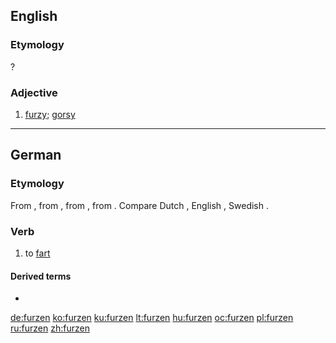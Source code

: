 ==English==

===Etymology===
{{suffix|furze|en}}?

===Adjective===
{{en-adj}}

# {{context|obsolete|lang=en}} [[furzy]]; [[gorsy]]
#: {{rfquotek|Holland}}

{{Webster 1913}}

----

==German==

===Etymology===
From {{etyl|gmh|de}} {{term|vurzen|lang=gmh}}, from {{etyl|goh|de}} {{term|furzan|lang=goh}}, from {{etyl|gem-pro|de}} {{term/t|gem-pro|*fertaną}}, from {{etyl|ine-pro|de}} {{term/t|ine-pro|*perd-}}. Compare Dutch {{term|verten|lang=nl}}, English {{term|fart|lang=en}}, Swedish {{term|fjärta|lang=sv}}.

===Verb===
{{de-verb-weak|furzt|furzte|gefurzt}}

# to [[fart]]

====Derived terms====
* {{l/de|anfurzen}}

[[de:furzen]]
[[ko:furzen]]
[[ku:furzen]]
[[lt:furzen]]
[[hu:furzen]]
[[oc:furzen]]
[[pl:furzen]]
[[ru:furzen]]
[[zh:furzen]]